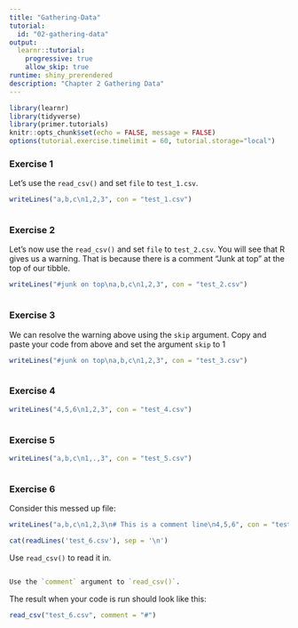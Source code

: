 ```yaml
---
title: "Gathering-Data"
tutorial:
  id: "02-gathering-data"
output: 
  learnr::tutorial:
    progressive: true
    allow_skip: true
runtime: shiny_prerendered
description: "Chapter 2 Gathering Data"
---
```


```r
library(learnr)
library(tidyverse)
library(primer.tutorials)
knitr::opts_chunk$set(echo = FALSE, message = FALSE)
options(tutorial.exercise.timelimit = 60, tutorial.storage="local") 
```



### Exercise 1

Let’s use the `read_csv()` and set `file` to `test_1.csv`.  

```r
writeLines("a,b,c\n1,2,3", con = "test_1.csv")
```


```r

```


### Exercise 2

Let’s now use the `read_csv()` and set `file` to `test_2.csv`. You will see that R gives us a warning. That is because there is a comment "Junk at top" at the top of our tibble.

```r
writeLines("#junk on top\na,b,c\n1,2,3", con = "test_2.csv")
```


```r

```

### Exercise 3

We can resolve the warning above using the `skip` argument. Copy and paste your code from above and set the argument `skip` to 1 


```r
writeLines("#junk on top\na,b,c\n1,2,3", con = "test_3.csv")
```

```r

```

### Exercise 4




```r
writeLines("4,5,6\n1,2,3", con = "test_4.csv")
```

```r

```


### Exercise 5




```r
writeLines("a,b,c\n1,.,3", con = "test_5.csv")
```

```r

```



### Exercise 6

Consider this messed up file:


```r
writeLines("a,b,c\n1,2,3\n# This is a comment line\n4,5,6", con = "test_6.csv")
```

```r
cat(readLines('test_6.csv'), sep = '\n')
```

Use `read_csv()` to read it in.

```r

```

```r
Use the `comment` argument to `read_csv()`.
```

The result when your code is run should look like this:

```r
read_csv("test_6.csv", comment = "#")
```


